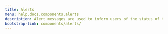 ```yaml
---
title: Alerts
menu: help.docs.components.alerts
description: Alert messages are used to inform users of the status of their action and help them solve any problems that might have occurred. Good design of alert modals is very important for the overall user experience of a website or app.
bootstrap-link: components/alerts/
---
```



[comment]: <> (## Default markup)

[comment]: <> (Depending on the information you need to convey, you can use one of the following types of alert messages - **success**, **info**, **warning** or **danger**. Using the right type of alert modal will help draw users' attention to the message and prompt them to take action.)

[comment]: <> ({% capture code %})

[comment]: <> ({% for alert in site.data.alerts %})

[comment]: <> (	{% include ui/alert.html type=alert.color text=alert.text description=alert.description %})

[comment]: <> ({% endfor %})

[comment]: <> ({% endcapture %})

[comment]: <> ({% include example.html code=code %})


[comment]: <> (## Alert links)

[comment]: <> (Add a link to your alert message to redirect users to the details they need to complete or additional information they should read.)

[comment]: <> ({% capture code %})

[comment]: <> ({% for variant in site.variants %})

[comment]: <> (	{% capture variant-text %})

[comment]: <> (		This is a {{ variant.name }} alert — <a href="#" class="alert-link">check it out</a>!)

[comment]: <> (	{% endcapture %})

[comment]: <> (	{% include ui/alert.html type=variant.name text=variant-text %})

[comment]: <> ({% endfor %})

[comment]: <> ({% endcapture %})

[comment]: <> ({% include example.html code=code %})


[comment]: <> (## Dismissible alerts)

[comment]: <> (Add the `x` close button to make an alert modal dismissible. Thanks to that, your alert modal will disappear only once the user closes it.)

[comment]: <> ({% capture code %})

[comment]: <> ({% for alert in site.data.alerts %})

[comment]: <> ({% include ui/alert.html type=alert.color icon=alert.icon text=alert.text description=alert.description close=true %})

[comment]: <> ({% endfor %})

[comment]: <> ({% endcapture %})

[comment]: <> ({% include example.html code=code %})


[comment]: <> (## Alerts with icons)

[comment]: <> (Add an icon to your alert modal to make it more user-friendly and help users easily identify the message.)

[comment]: <> ({% capture code %})

[comment]: <> ({% for alert in site.data.alerts %})

[comment]: <> ({% include ui/alert.html type=alert.color icon=alert.icon text=alert.text description=alert.description %})

[comment]: <> ({% endfor %})

[comment]: <> ({% endcapture %})

[comment]: <> ({% include example.html code=code %})


[comment]: <> (## Alert with avatar)

[comment]: <> (Add an avatar to your alert modal to make it more personalized.)

[comment]: <> ({% capture code %})

[comment]: <> ({% for variant in site.variants %})

[comment]: <> (	{% capture variant-text %})

[comment]: <> (		Lorem ipsum dolor sit amet, consectetur adipisicing elit. Lorem ipsum dolor sit amet, consectetur adipisicing elit. Lorem ipsum dolor sit amet, consectetur adipisicing elit.)

[comment]: <> (	{% endcapture %})

[comment]: <> (	{% include ui/alert.html type=variant.name text=variant-text person-id=forloop.index %})

[comment]: <> ({% endfor %})

[comment]: <> ({% endcapture %})

[comment]: <> ({% include example.html code=code %})


[comment]: <> (## Alert with buttons)

[comment]: <> (Add primary and secondary buttons to your alert modals if you want users to take a particular action based on the information included in the modal message.)

[comment]: <> ({% capture code %})

[comment]: <> ({% capture variant-text %})

[comment]: <> (	<h3 class="mb-1">Some Title</h3>)

[comment]: <> (	<p>Lorem ipsum Minim ad pariatur eiusmod ea ut nulla aliqua est quis id dolore minim voluptate.</p>)

[comment]: <> ({% endcapture %})

[comment]: <> ({% for alert in site.data.alerts %})

[comment]: <> ({% include ui/alert.html type=alert.color text=variant-text close=true buttons=true %})

[comment]: <> ({% endfor %})

[comment]: <> ({% endcapture %})

[comment]: <> ({% include example.html code=code %})


[comment]: <> (## Important alerts)

[comment]: <> (If you want your alert to be really eye-catching, you can add a class `alert-important`.)

[comment]: <> ({% capture code %})

[comment]: <> ({% for alert in site.data.alerts %})

[comment]: <> ({% include ui/alert.html type=alert.color text=alert.description close=true important=true icon=alert.icon %})

[comment]: <> ({% endfor %})

[comment]: <> ({% endcapture %})

[comment]: <> ({% include example.html code=code %})

